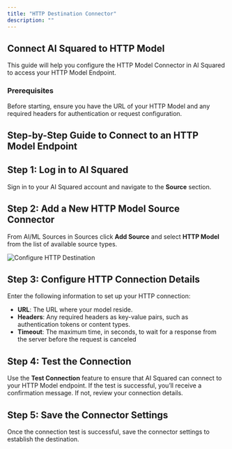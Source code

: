 ```yaml
---
title: "HTTP Destination Connector"
description: ""
---
```


## Connect AI Squared to HTTP Model

This guide will help you configure the HTTP Model Connector in AI Squared to access your HTTP Model Endpoint.

### Prerequisites

Before starting, ensure you have the URL of your HTTP Model and any required headers for authentication or request configuration.

## Step-by-Step Guide to Connect to an HTTP Model Endpoint

## Step 1: Log in to AI Squared

Sign in to your AI Squared account and navigate to the **Source** section.

## Step 2: Add a New HTTP Model Source Connector

From AI/ML Sources in Sources click **Add Source** and select **HTTP Model** from the list of available source types.
  <Frame>
    <img src="https://res.cloudinary.com/dspflukeu/image/upload/v1731535400/Multiwoven/connectors/HTTP-model/http_model_source_lz03gb.png" alt="Configure HTTP Destination" />
  </Frame>
      
## Step 3: Configure HTTP Connection Details
    
  Enter the following information to set up your HTTP connection:
  
  - **URL**: The URL where your model reside.
  - **Headers**: Any required headers as key-value pairs, such as authentication tokens or content types.
  - **Timeout**: The maximum time, in seconds, to wait for a response from the server before the request is canceled

## Step 4: Test the Connection
  Use the **Test Connection** feature to ensure that AI Squared can connect to your HTTP Model endpoint. If the test is successful, you’ll receive a confirmation message. If not, review your connection details.

## Step 5: Save the Connector Settings
  Once the connection test is successful, save the connector settings to establish the destination.
    